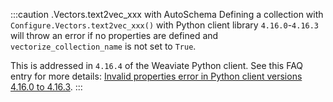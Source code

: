 :::caution .Vectors.text2vec_xxx with AutoSchema
Defining a collection with `Configure.Vectors.text2vec_xxx()` with Python client library `4.16.0`-`4.16.3` will throw an error if no properties are defined and `vectorize_collection_name` is not set to `True`.

This is addressed in `4.16.4` of the Weaviate Python client. See this FAQ entry for more details: [Invalid properties error in Python client versions 4.16.0 to 4.16.3](/weaviate/more-resources/faq#q-invalid-properties-error-when-creating-a-collection-python-client-versions-4160-to-4163).
:::
